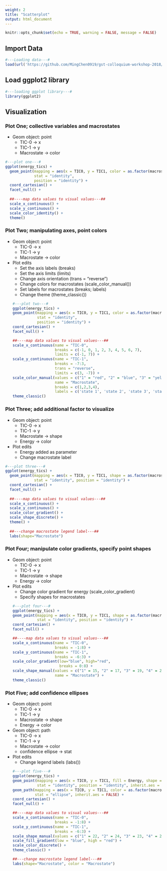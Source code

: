 ```yaml
---
weight: 2
title: "Scatterplot"
output: html_document
---
```


<style>
pre code, pre, code {
  white-space: pre !important;
  overflow-x: scroll !important;
  word-break: keep-all !important;
  word-wrap: initial !important;
}
</style>

```r
knitr::opts_chunk$set(echo = TRUE, warning = FALSE, message = FALSE)
```


## Import Data
```r
#---Loading data---#
load(url('https://github.com/MingChen0919/gst-colloquium-workshop-2018/raw/master/content/datasets/datasets.RData'))
```

## Load ggplot2 library
```r
#---loading ggplot library---#
library(ggplot2)
```

## Visualization

### Plot One; collective variables and macrostates
* Geom object: point
    * TIC-0 -> x
    * TIC-1 -> y
    * Macrostate -> color
  
```r
#---plot one---#
ggplot(energy_tics) +
  geom_point(mapping = aes(x = TIC0, y = TIC1, color = as.factor(macrostate)),
             stat = "identity", 
             position = "identity") +
  coord_cartesian() +
  facet_null() +
  
  ##----map data values to visual values---##
  scale_x_continuous() +
  scale_y_continuous() +
  scale_color_identity() +
  theme()
```

### Plot Two; manipulating axes, point colors
* Geom object: point
    * TIC-0 -> x
    * TIC-1 -> y
    * Macrostate -> color

* Plot edits
    * Set the axis labels (breaks)  
    * Set the axis limits (limits)  
    * Change axis orientation (trans = "reverse")  
    * Change colors for macrostates (scale_color_manual())  
    * Set labels for macrostates (breaks; labels)  
    * Change theme (theme_classic())  
```r
#---plot two---#
ggplot(energy_tics) +
  geom_point(mapping = aes(x = TIC0, y = TIC1, color = as.factor(macrostate)),
             stat = "identity", 
             position = "identity") +
  coord_cartesian() +
  facet_null() +
  
  ##----map data values to visual values---##
  scale_x_continuous(name = "TIC-0", 
                     breaks = c(-1, 0, 1, 2, 3, 4, 5, 6, 7),
                     limits = c(-1, 7)) +
  scale_y_continuous(name = "TIC-1",
                     breaks = -7:3, 
                     trans = "reverse",
                     limits = c(3, -7)) +
  scale_color_manual(values = c("1" = "red", "2" = "blue", "3" = "yellow", "4" = "green"),
                     name = "Macrostate", 
                     breaks = c(1,2,3,4),
                     labels = c('state 1', 'state 2', 'state 3', 'state 4')) + 
  theme_classic()
```

### Plot Three; add additional factor to visualize
* Geom object: point
    * TIC-0 -> x
    * TIC-1 -> y
    * Macrostate -> shape
    * Energy -> color
* Plot edits
    * Energy added as parameter
    * Change macrostate label
    
```r
#---plot three---#
ggplot(energy_tics) +
  geom_point(mapping = aes(x = TIC0, y = TIC1, shape = as.factor(macrostate), color = Energy),
             stat = "identity", position = "identity") +
  coord_cartesian() +
  facet_null() +
  
  ##----map data values to visual values---##
  scale_x_continuous() +
  scale_y_continuous() +
  scale_color_gradient() +
  scale_shape_discrete() +
  theme() +
  
  ##---change macrostate legend label---##
  labs(shape="Macrostate") 
```

### Plot Four; manipulate color gradients, specify point shapes
* Geom object: point
    * TIC-0 -> x
    * TIC-1 -> y
    * Macrostate -> shape
    * Energy -> color

* Plot edits
    * Change color gradient for energy (scale_color_gradient)
    * Specify shapes for macrostates
```r
#---plot four---#
ggplot(energy_tics) +
  geom_point(mapping = aes(x = TIC0, y = TIC1, shape = as.factor(macrostate), color = Energy),
             stat = "identity", position = "identity") +
  coord_cartesian() +
  facet_null() +
  
  ##----map data values to visual values---##
  scale_x_continuous(name = "TIC-0",
                     breaks = -1:8) +
  scale_y_continuous(name = "TIC-1",
                     breaks = -6:3) +
  scale_color_gradient(low="blue", high="red",
                       breaks = 0:8) +
  scale_shape_manual(values = c("1" = 15, "2" = 17, "3" = 19, "4" = 22),
                     name = "Macrostate") +
  theme_classic()
```

### Plot Five; add confidence ellipses
* Geom object: point
    * TIC-0 -> x
    * TIC-1 -> y
    * Macrostate -> shape
    * Energy -> color
* Geom object: path
    * TIC-0 -> x
    * TIC-1 -> y
    * Macrostate -> color
    * confidence ellipse -> stat
  
* Plot edits
    * Change legend labels (labs())
```r
#---plot five---#
ggplot(energy_tics) +
  geom_point(mapping = aes(x = TIC0, y = TIC1, fill = Energy, shape = as.factor(macrostate)),
             stat = "identity", position = "identity", inherit.aes = FALSE) +
  geom_path(mapping = aes(x = TIC0, y = TIC1, color = as.factor(macrostate)), 
            stat = "ellipse", inherit.aes = FALSE) + 
  coord_cartesian() +
  facet_null() +
  
  ##----map data values to visual values---##
  scale_x_continuous(name = "TIC-0",
                     breaks = -1:8) +
  scale_y_continuous(name = "TIC-1",
                     breaks = -6:3) +
  scale_shape_manual(values = c("1" = 22, "2" = 24, "3" = 23, "4" = 25)) +
  scale_fill_gradient(low = "blue", high = "red") +
  scale_color_discrete() +
  theme_classic() +
  
  ##---change macrostate legend label---##
  labs(shape="Macrostate", color = "Macrostate") 
```
